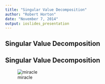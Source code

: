 ```yaml
---
title: "Singular Value Decomposition"
author: "Robert Horton"
date: "November 7, 2014"
output: ioslides_presentation
---
```

## Singular Value Decomposition


## Singular Value Decomposition
![miracle](miracle.svg)

